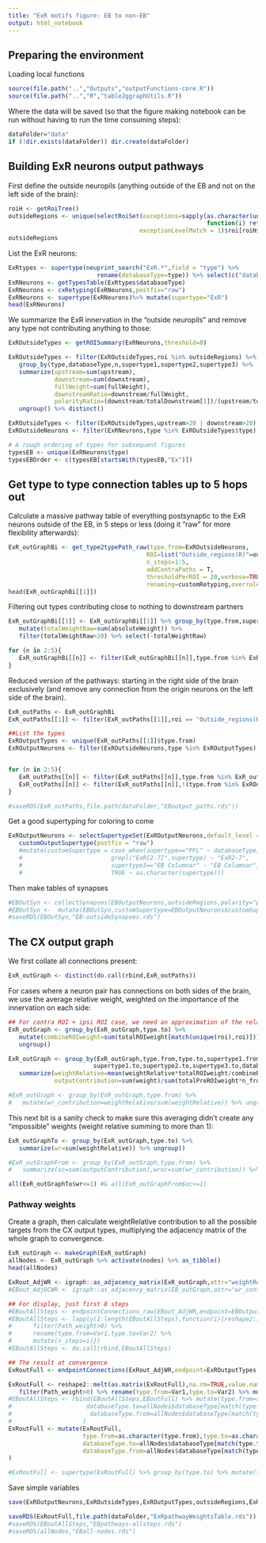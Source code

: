```yaml
---
title: "ExR motifs figure: EB to non-EB"
output: html_notebook
---
```


## Preparing the environment

Loading local functions
```r
source(file.path("..","Outputs","outputFunctions-core.R"))
source(file.path("..","R","table2ggraphUtils.R"))
```

Where the data will be saved (so that the figure making notebook can be run without having to run the time consuming steps):
```r
dataFolder="data"
if (!dir.exists(dataFolder)) dir.create(dataFolder)
```

## Building ExR neurons output pathways
First define the outside neuropils (anything outside of the EB and not on the left side of the brain):
```r
roiH <- getRoiTree()
outsideRegions <- unique(selectRoiSet(exceptions=sapply(as.character(unique(roiH$level2[grepl(roiH$level2,pattern="(R)")])),
                                                        function(i) return(1),USE.NAMES = TRUE,simplify=FALSE),
                                     exceptionLevelMatch = 1)$roi[roiH$level2!="EB" & roiH$side4!="Left"])
outsideRegions
```
List the ExR neurons:
```r
ExRtypes <- supertype(neuprint_search("ExR.*",field = "type") %>% 
                         rename(databaseType=type)) %>% select(c("databaseType", "supertype1", "supertype2", "supertype3"))
ExRNeurons <- getTypesTable(ExRtypes$databaseType)
ExRNeurons <- cxRetyping(ExRNeurons,postfix="raw")
ExRNeurons <- supertype(ExRNeurons)%>% mutate(supertype="ExR")
head(ExRNeurons)
```

We summarize the ExR innervation in the "outside neuropils" and remove any type not contributing anything to those:
```r
ExROutsideTypes <- getROISummary(ExRNeurons,threshold=0)

ExROutsideTypes <- filter(ExROutsideTypes,roi %in% outsideRegions) %>% 
   group_by(type,databaseType,n,supertype1,supertype2,supertype3) %>%
   summarize(upstream=sum(upstream),
             downstream=sum(downstream),
             fullWeight=sum(fullWeight),
             downstreamRatio=downstream/fullWeight,
             polarityRatio=(downstream/totalDownstream[1])/(upstream/totalUpstream[1])) %>%
   ungroup() %>% distinct()

ExROutsideTypes <- filter(ExROutsideTypes,upstream>20 | downstream>20)
ExROutsideNeurons <- filter(ExRNeurons,type %in% ExROutsideTypes$type)
```
```r
# A rough ordering of types for subsequent figures
typesEB <- unique(ExRNeurons$type)
typesEBOrder <- c(typesEB[startsWith(typesEB,"Ex")])
```
## Get type to type connection tables up to 5 hops out
Calculate a massive pathway table of everything postsynaptic to the ExR neurons outside of the EB, in 5 steps or less (doing it "raw" for more flexibility afterwards):
```r
ExR_outGraphBi <- get_type2typePath_raw(type.from=ExROutsideNeurons,
                                       ROI=list("Outside_regions(R)"=outsideRegions),
                                       n_steps=1:5,
                                       addContraPaths = T,
                                       thresholdPerROI = 20,verbose=TRUE,
                                       renaming=customRetyping,overruleThreshold=50,largeOnly=TRUE)
head(ExR_outGraphBi[[1]])
```

Filtering out types contributing close to nothing to downstream partners
```r
ExR_outGraphBi[[1]] <- ExR_outGraphBi[[1]] %>% group_by(type.from,supertype3.from) %>% 
   mutate(totalWeightRaw=sum(absoluteWeight)) %>% 
   filter(totalWeightRaw>20) %>% select(-totalWeightRaw)

for (n in 2:5){
   ExR_outGraphBi[[n]] <- filter(ExR_outGraphBi[[n]],type.from %in% ExR_outGraphBi[[n-1]]$type.to)
}
```


Reduced version of the pathways: starting in the right side of the brain exclusively (and remove any connection from the origin neurons on the left side of the brain).
```r
ExR_outPaths <- ExR_outGraphBi
ExR_outPaths[[1]] <- filter(ExR_outPaths[[1]],roi == "Outside_regions(R)") 

##List the types
ExROutputTypes <- unique(ExR_outPaths[[1]]$type.from)
ExROutputNeurons <- filter(ExROutsideNeurons,type %in% ExROutputTypes)


for (n in 2:5){
   ExR_outPaths[[n]] <- filter(ExR_outPaths[[n]],type.from %in% ExR_outPaths[[n-1]]$type.to)
   ExR_outPaths[[n]] <- filter(ExR_outPaths[[n]],!(type.from %in% ExROutputTypes & roi=="Outside_regions(R)_contra"))
}
```

```r
#saveRDS(ExR_outPaths,file.path(dataFolder,"EBoutput_paths.rds"))
```

Get a good supertyping for coloring to come
```r
ExROutputNeurons <- selectSupertypeSet(ExROutputNeurons,default_level = 1) %>%
   customOutputSupertype(postfix = "raw")
   #mutate(customSupertype = case_when(supertype=="PFL" ~ databaseType,
   #                         grepl("ExR[2-7]",supertype) ~ "ExR2-7",
   #                         supertype3=="EB Columnar" ~ "EB Columnar",
   #                         TRUE ~ as.character(supertype)))
```

Then make tables of synapses
```r
#EBOutSyn <- collectSynapses(EBOutputNeurons,outsideRegions,polarity="post")
#EBOutSyn <-  mutate(EBOutSyn,customSupertype=EBOutputNeurons$customSupertype[match(type,EBOutputNeurons$type)])
#saveRDS(EBOutSyn,"EB-outsideSynapses.rds")
```

## The CX output graph
We first collate all connections present:
```r
ExR_outGraph <- distinct(do.call(rbind,ExR_outPaths))
```

For cases where a neuron pair has connections on both sides of the brain, we use the average relative weight, weighted on the importance of the innervation on each side: 

```r
## For contra ROI + ipsi ROI case, we need an approximation of the relative weight and output contribution
ExR_outGraph <- group_by(ExR_outGraph,type.to) %>%
   mutate(combineROIweight=sum(totalROIweight[match(unique(roi),roi)])) %>% 
   ungroup() 

ExR_outGraph <- group_by(ExR_outGraph,type.from,type.to,supertype1.from,supertype2.from,supertype3.from,
                        supertype1.to,supertype2.to,supertype3.to,databaseType.from,databaseType.to,n_type) %>%
   summarize(weightRelative=mean(weightRelative*totalROIweight/combineROIweight),
             outputContribution=sum(weight)/sum(totalPreROIweight*n_from)) %>% ungroup()

#ExR_outGraph <- group_by(ExR_outGraph,type.from) %>% 
#   mutate(wr_contribution=weightRelative/sum(weightRelative)) %>% ungroup() 
```

This next bit is a sanity check to make sure this averaging didn't create any "impossible" weights (weight relative summing to more than 1):
```r
ExR_outGraphTo <- group_by(ExR_outGraph,type.to) %>% 
   summarize(wr=sum(weightRelative)) %>% ungroup()

#ExR_outGraphFrom <- group_by(ExR_outGraph,type.from) %>%
#   summarize(oc=sum(outputContribution),wroc=sum(wr_contribution)) %>% ungroup()

all(ExR_outGraphTo$wr<=1) #& all(ExR_outGraphFrom$oc<=1) 
```

### Pathway weights

Create a graph, then calculate weightRelative contribution to all the possible targets from the CX output types, multiplying the adjacency matrix of the whole graph to convergence.
```r
ExR_outGraph <- makeGraph(ExR_outGraph)
allNodes <- ExR_outGraph %>% activate(nodes) %>% as_tibble()
head(allNodes)
```
```r
ExRout_AdjWR <- igraph::as_adjacency_matrix(ExR_outGraph,attr="weightRelative")
#EBout_AdjOCWR <- igraph::as_adjacency_matrix(EB_outGraph,attr="wr_contribution") ## Here we use the relative contribution - use this for "downstream" computations of influence

## For display, just first 8 steps
#EBoutAllSteps <- endpointConnections_raw(EBout_AdjWR,endpoint=EBOutputTypes,polarity="upstream",maxIt=8,eps=10^-8)
#EBoutAllSteps <- lapply(1:length(EBoutAllSteps),function(i){reshape2::melt(as.matrix(EBoutAllSteps[[i]]),na.rm=TRUE,value.name="Path_weight") %>% 
#      filter(Path_weight>0) %>%
#      rename(type.from=Var1,type.to=Var2) %>%
#      mutate(n_steps=i)})
#EBoutAllSteps <- do.call(rbind,EBoutAllSteps)

## The result at convergence
ExRoutFull <- endpointConnections(ExRout_AdjWR,endpoint=ExROutputTypes,polarity="from_sources",maxIt=100,eps=10^-8)

ExRoutFull <- reshape2::melt(as.matrix(ExRoutFull),na.rm=TRUE,value.name="Path_weight") %>% 
   filter(Path_weight>0) %>% rename(type.from=Var1,type.to=Var2) %>% mutate(n_steps="All")
#EBoutAllSteps <- rbind(EBoutAllSteps,EBoutFull) %>% mutate(type.from=as.character(type.from),type.to=as.character(type.to),
#                     databaseType.to=allNodes$databaseType[match(type.to,allNodes$type)],
#                      databaseType.from=allNodes$databaseType[match(type.from,allNodes$type)]
#                    )
ExRoutFull <- mutate(ExRoutFull,
                     type.from=as.character(type.from),type.to=as.character(type.to),
                     databaseType.to=allNodes$databaseType[match(type.to,allNodes$type)],
                     databaseType.from=allNodes$databaseType[match(type.from,allNodes$type)]
)

#ExRoutFull <- supertype(ExRoutFull) %>% group_by(type.to) %>% mutate(fullCXwr=sum(Path_weight)) %>% ungroup()
```

Save simple variables
```r
save(ExROutputNeurons,ExROutsideTypes,ExROutputTypes,outsideRegions,ExROutsideNeurons,typesEBOrder,ExRNeurons,file=file.path(dataFolder,"ExRoutputsBasics.RData"))
```

```r
saveRDS(ExRoutFull,file.path(dataFolder,"ExRpathwayWeightsTable.rds"))
#saveRDS(EBoutAllSteps,"EBpathways-allsteps.rds")
#saveRDS(allNodes,"EBall-nodes.rds")
```


